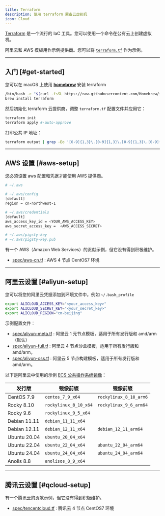 ```yaml
---
title: Terraform
description: 使用 terraform 置备云虚拟机
icon: Cloud
---
```


[Terraform](https://www.terraform.io/) 是一个流行的 IaC 工具。您可以使用一个命令在公有云上创建虚拟机。

阿里云和 AWS 模板用作示例提供商。您可以将 [`terraform.tf`](https://github.com/pgsty/pigsty/blob/main/terraform/terraform.tf) 作为示例。

------

## 入门 [#get-started]

您可以在 macOS 上使用 [**homebrew**](https://brew.sh/) 安装 terraform

```bash title="安装 homebrew 和 terraform"
/bin/bash -c "$(curl -fsSL https://raw.githubusercontent.com/Homebrew/install/HEAD/install.sh)"
brew install terraform
```

然后初始化 terraform 云提供商，调整 `terraform.tf` 配置文件并应用它：

```bash title="cd ~/pigsty/terraform"
terraform init
terraform apply #-auto-approve
```

打印公共 IP 地址：

```bash
terraform output | grep -Eo '[0-9]{1,3}\.[0-9]{1,3}\.[0-9]{1,3}\.[0-9]{1,3}'
```

--------

## AWS 设置 [#aws-setup]

您必须设置 aws 配置和凭据才能使用 AWS 提供商。

```bash
# ~/.aws

# ~/.aws/config
[default]
region = cn-northwest-1

# ~/.aws/credentials
[default]
aws_access_key_id = <YOUR_AWS_ACCESS_KEY>
aws_secret_access_key =  <AWS_ACCESS_SECRET>

# ~/.aws/pigsty-key
# ~/.aws/pigsty-key.pub
```

有一个 AWS（Amazon Web Services）的贡献示例，但它没有得到积极维护。

- [spec/aws-cn.tf](https://github.com/pgsty/pigsty/tree/main/terraform/spec/aws-cn.tf) : AWS 4 节点 CentOS7 环境

--------

## 阿里云设置 [#aliyun-setup]

您可以将您的阿里云凭据添加到环境文件中，例如 `~/.bash_profile`

```bash
export ALICLOUD_ACCESS_KEY="<your_access_key>"
export ALICLOUD_SECRET_KEY="<your_secret_key>"
export ALICLOUD_REGION="cn-beijing"
```

示例配置文件：

- [spec/aliyun-meta.tf](https://github.com/pgsty/pigsty/tree/main/terraform/spec/aliyun-meta.tf) : 阿里云 1 元节点模板，适用于所有发行版和 amd/arm（默认）
- [spec/aliyun-full.tf](https://github.com/pgsty/pigsty/tree/main/terraform/spec/aliyun-full.tf) : 阿里云 4 节点沙盒模板，适用于所有发行版和 amd/arm。
- [spec/aliyun-oss.tf](https://github.com/pgsty/pigsty/tree/main/terraform/spec/aliyun-oss.tf) : 阿里云 5 节点构建模板，适用于所有发行版和 amd/arm。

以下是阿里云中使用的示例 [ECS 公共操作系统镜像](https://help.aliyun.com/zh/ecs/user-guide/public-mirroring-overview)：

| 发行版       | 镜像前缀              | 镜像前缀               |
|--------------|-----------------------|------------------------|
| CentOS 7.9   | `centos_7_9_x64`      | `rockylinux_8_10_arm6` |
| Rocky 8.10   | `rockylinux_8_10_x64` | `rockylinux_9_6_arm64` |
| Rocky 9.6    | `rockylinux_9_5_x64`  |                        |
| Debian 11.11 | `debian_11_11_x64`    |                        |
| Debian 12.11 | `debian_12_11_x64`    | `debian_12_11_arm64`   |
| Ubuntu 20.04 | `ubuntu_20_04_x64`    |                        |
| Ubuntu 22.04 | `ubuntu_22_04_x64`    | `ubuntu_22_04_arm64`   |
| Ubuntu 24.04 | `ubuntu_24_04_x64`    | `ubuntu_24_04_arm64`   |
| Anolis 8.8   | `anolisos_8_9_x64`    |                        |

--------

## 腾讯云设置 [#qcloud-setup]

有一个腾讯云的贡献示例，但它没有得到积极维护。

- [spec/tencentcloud.tf](https://github.com/pgsty/pigsty/tree/main/terraform/spec/tencentcloud.tf) : 腾讯云 4 节点 CentOS7 环境